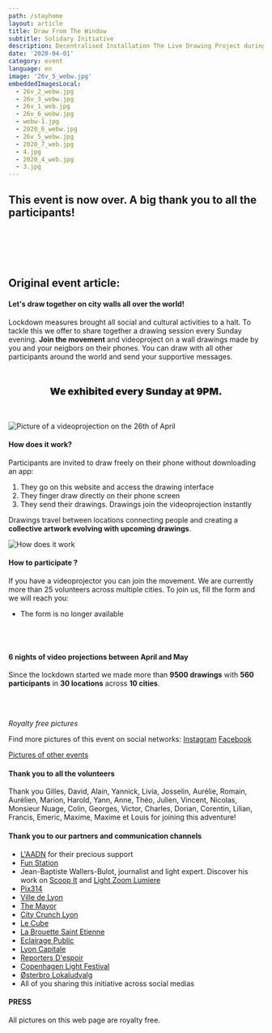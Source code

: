 ```yaml
---
path: /stayhome
layout: article
title: Draw From The Window
subtitle: Solidary Initiative
description: Decentralised Installation The Live Drawing Project during the 2020 lockdown
date: '2020-04-01'
category: event
language: en
image: '26v_5_webw.jpg'
embeddedImagesLocal:
  - 26v_2_webw.jpg
  - 26v_3_webw.jpg
  - 26v_1_web.jpg
  - 26v_6_webw.jpg
  - webw-1.jpg
  - 2020_6_webw.jpg
  - 26v_5_webw.jpg
  - 2020_7_web.jpg
  - 4.jpg
  - 2020_4_web.jpg
  - 3.jpg
---
```


## This event is now over. A big thank you to all the participants!

 <br/>
 <br/>
 <br/>
 <br/>

## Original event article:

#### Let's draw together on city walls all over the world!

Lockdown measures brought all social and cultural activities to a halt. To tackle this we offer to share together a drawing session every Sunday evening. **Join the movement** and videoproject on a wall drawings made by you and your neigbors on their phones. You can draw with all other participants around the world and send your supportive messages.

<p style="text-align:center; font-weight:900; font-size:1.2rem; margin-top:3rem; margin-bottom:3rem;">
We exhibited every Sunday at 9PM.
</p>

![Picture of a videoprojection on the 26th of April](26v_4_webw.jpg)

#### How does it work?

Participants are invited to draw freely on their phone without downloading an app:

1. They go on this website and access the drawing interface
2. They finger draw directly on their phone screen
3. They send their drawings. Drawings join the videoprojection instantly

Drawings travel between locations connecting people and creating a **collective artwork evolving with upcoming drawings**.

![How does it work](web-5.jpg)

#### How to participate ?

If you have a videoprojector you can join the movement. We are currently more than 25 volunteers across multiple cities. To join us, fill the form and we will reach you:

- The form is no longer available

<br/>
<br/>

#### 6 nights of video projections between April and May

Since the lockdown started we made more than **9500 drawings** with **560 participants** in **30 locations** across **10 cities**.

<br/>
<br/>

 <ImageGrid props={props}/>

_Royalty free pictures_

Find more pictures of this event on social networks: [Instagram](https://instagram.com/livedrawingproject) [Facebook](https://facebook.com/TheLiveDrawingProject)

[Pictures of other events](/gallery)

#### Thank you to all the volunteers

Thank you Gilles, David, Alain, Yannick, Livia, Josselin, Aurélie, Romain, Aurélien, Marion, Harold, Yann, Anne, Théo, Julien, Vincent, Nicolas, Monsieur Nuage, Colin, Georges, Victor, Charles, Dorian, Corentin, Lilian, Francis, Emeric, Maxime, Maxime et Louis for joining this adventure!

#### Thank you to our partners and communication channels

- [L'AADN](https://aadn.org/) for their precious support
- [Fun Station](https://funstation.fr/)
- Jean-Baptiste Wallers-Bulot, journalist and light expert. Discover his work on [Scoop It](https://www.scoop.it/topic/lumieres-by-jbbulot) and [Light Zoom Lumiere](https://www.lightzoomlumiere.fr/auteur/jeanbaptiste497/)
- [Pix314](http://pix314.com/)
- [Ville de Lyon](https://www.lyon.fr/actualite/culture/dessineaveclesvoisins-le-live-drawing-participatif)
- [The Mayor](https://www.themayor.eu/en/lyon-citizens-create-giant-paintings-together-in-real-time)
- [City Crunch Lyon](https://lyon.citycrunch.fr/the-live-drawing-project-jouez-a-dessiner-sur-les-murs-avec-vos-voisins/2020/04/19/)
- [Le Cube](https://www.facebook.com/lecube.digitalart/?ref=br_rs)
- [La Brouette Saint Etienne](https://www.facebook.com/la.brouette.de.ouf/)
- [Eclairage Public](http://eclairagepublic.eu/site/confinement-the-live-drawing-project-pour-dessiner-en-lumiere-avec-ses-voisins/)
- [Lyon Capitale](https://www.lyoncapitale.fr/actualite/confinement-participez-a-une-oeuvre-lumineuse-et-dessinee-depuis-chez-vous/)
- [Reporters D'espoir](http://www.reportersdespoirs.org/)
- [Copenhagen Light Festival](https://www.facebook.com/cphlightfest/)
- [Østerbro Lokaludvalg](https://www.facebook.com/oesterbro.lokaludvalg/)
- All of you sharing this initiative across social medias

#### PRESS

All pictures on this web page are royalty free.
